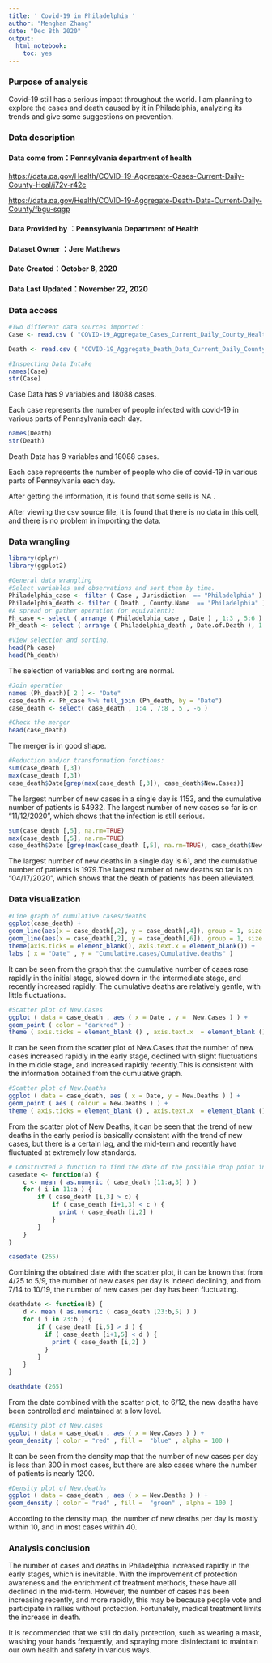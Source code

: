 ```yaml
---
title: ' Covid-19 in Philadelphia '
author: "Menghan Zhang"
date: "Dec 8th 2020"
output:
  html_notebook:
    toc: yes
---
```


### Purpose of analysis

Covid-19 still has a serious impact throughout the world. I am planning to explore the cases and death caused by it in Philadelphia, analyzing its trends and give some suggestions on prevention.

### Data description

#### Data come from：Pennsylvania department of health 

<https://data.pa.gov/Health/COVID-19-Aggregate-Cases-Current-Daily-County-Heal/j72v-r42c>

<https://data.pa.gov/Health/COVID-19-Aggregate-Death-Data-Current-Daily-County/fbgu-sqgp>

#### Data Provided by ：Pennsylvania Department of Health

#### Dataset Owner ：Jere Matthews

#### Date Created：October 8, 2020

#### Data Last Updated：November 22, 2020

### Data access

```r
#Two different data sources imported：
Case <- read.csv ( "COVID-19_Aggregate_Cases_Current_Daily_County_Health.csv", header=TRUE, sep=",")

Death <- read.csv ( "COVID-19_Aggregate_Death_Data_Current_Daily_County_Health.csv", header=TRUE, sep=",")
```

```r
#Inspecting Data Intake
names(Case)
str(Case)
```

Case Data has 9 variables and 18088 cases.

Each case represents the number of people infected with covid-19 in various parts of Pennsylvania each day.

```r
names(Death) 
str(Death) 
```

Death Data has 9 variables and 18088 cases.

Each case represents the number of people who die of covid-19 in various parts of Pennsylvania each day.

After getting the information, it is found that some sells is NA . 

After viewing the csv source file, it is found that there is no data in this cell, and there is no problem in importing the data.

### Data wrangling

```r
library(dplyr) 
library(ggplot2) 
```

```r
#General data wrangling
#Select variables and observations and sort them by time.
Philadelphia_case <- filter ( Case , Jurisdiction  == "Philadelphia" )
Philadelphia_death <- filter ( Death , County.Name  == "Philadelphia" )
#A spread or gather operation (or equivalent):
Ph_case <- select ( arrange ( Philadelphia_case , Date ) , 1:3 , 5:6 )
Ph_death <- select ( arrange ( Philadelphia_death , Date.of.Death ), 1:3 , 5:6 )
```

```r
#View selection and sorting.
head(Ph_case)
head(Ph_death)
```

The selection of variables and sorting are normal.

```r
#Join operation
names (Ph_death)[ 2 ] <- "Date" 
case_death <- Ph_case %>% full_join (Ph_death, by = "Date")
case_death <- select( case_death , 1:4 , 7:8 , 5 , -6 )
```

```r
#Check the merger
head(case_death)
```

The merger is in good shape.

```r
#Reduction and/or transformation functions:
sum(case_death [,3])
max(case_death [,3])
case_death$Date[grep(max(case_death [,3]), case_death$New.Cases)]
```

The largest number of new cases in a single day is 1153, and the cumulative number of patients is 54932. The largest number of new cases so far is on "11/12/2020", which shows that the  infection is still serious.

```r
sum(case_death [,5], na.rm=TRUE)
max(case_death [,5], na.rm=TRUE)
case_death$Date [grep(max(case_death [,5], na.rm=TRUE), case_death$New.Deaths)]
```

The largest number of new deaths in a single day is 61, and the cumulative number of patients is 1979.The largest number of new deaths so far is on "04/17/2020", which shows that the death of patients has been alleviated.

### Data visualization

```r
#Line graph of cumulative cases/deaths
ggplot(case_death) +
geom_line(aes(x = case_death[,2], y = case_death[,4]), group = 1, size = 1.5, color="red") +
geom_line(aes(x = case_death[,2], y = case_death[,6]), group = 1, size = 1.5, color="green") +
theme(axis.ticks = element_blank(), axis.text.x = element_blank()) + 
labs ( x = "Date" , y = "Cumulative.cases/Cumulative.deaths" )
```

It can be seen from the graph that the cumulative number of cases rose rapidly in the initial stage, slowed down in the intermediate stage, and recently increased rapidly. The cumulative deaths are relatively gentle, with little fluctuations.

```r
#Scatter plot of New.Cases
ggplot ( data = case_death , aes ( x = Date , y =  New.Cases ) ) +  
geom_point ( color = "darkred" ) +
theme ( axis.ticks = element_blank () , axis.text.x  = element_blank () )
```

It can be seen from the scatter plot of New.Cases that the number of new cases increased rapidly in the early stage, declined with slight fluctuations in the middle stage, and increased rapidly recently.This is consistent with the information obtained from the cumulative graph.

```r
#Scatter plot of New.Deaths
ggplot ( data = case_death, aes ( x = Date, y = New.Deaths ) ) +  
geom_point ( aes ( colour = New.Deaths ) ) +
theme ( axis.ticks = element_blank () , axis.text.x  = element_blank () )
```

From the scatter plot of New Deaths, it can be seen that the trend of new deaths in the early period is basically consistent with the trend of new cases, but there is a certain lag, and the mid-term and recently have fluctuated at extremely low standards.

```r
# Constructed a function to find the date of the possible drop point in the graph.
casedate <- function(a) {
    c <- mean ( as.numeric ( case_death [11:a,3] ) )
    for ( i in 11:a ) {
        if ( case_death [i,3] > c) {
            if ( case_death [i+1,3] < c ) {
              print ( case_death [i,2] )
            }
        }
    }
}

casedate (265)
```

Combining the obtained date with the scatter plot, it can be known that from 4/25 to 5/9, the number of new cases per day is indeed declining, and from 7/14 to 10/19, the number of new cases per day has been fluctuating.

```r
deathdate <- function(b) {
    d <- mean ( as.numeric ( case_death [23:b,5] ) )
    for ( i in 23:b ) {
        if ( case_death [i,5] > d ) {
          if ( case_death [i+1,5] < d ) {
            print ( case_death [i,2] )
          }
        }
    }
}

deathdate (265)
```

From the date combined with the scatter plot, to 6/12, the new deaths have been controlled and maintained at a low level.

```r
#Density plot of New.cases
ggplot ( data = case_death , aes ( x = New.Cases ) ) + 
geom_density ( color = "red" , fill =  "blue" , alpha = 100 )
```

It can be seen from the density map that the number of new cases per day is less than 300 in most cases, but there are also cases where the number of patients is nearly 1200.

```r
#Density plot of New.deaths
ggplot ( data = case_death , aes ( x = New.Deaths ) ) +
geom_density ( color = "red" , fill =  "green" , alpha = 100 )
```

According to the density map, the number of new deaths per day is mostly within 10, and in most cases within 40.

### Analysis conclusion

The number of cases and deaths in Philadelphia increased rapidly in the early stages, which is inevitable. With the improvement of protection awareness and the enrichment of treatment methods, these have all declined in the mid-term. However, the number of cases has been increasing recently, and more rapidly, this may be because people vote and participate in rallies without protection. Fortunately, medical treatment limits the increase in death.

It is recommended that we still do daily protection, such as wearing a mask, washing your hands frequently, and spraying more disinfectant to maintain our own health and safety in various ways.

